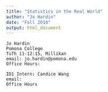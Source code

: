 ```yaml
---
title: "Statistics in the Real World"
author: "Jo Hardin"
date: "Fall 2018"
output: html_document
---
```



```
Jo Hardin
Pomona College
TuTh 11-12:15, Millikan
email: jo.hardin@pomona.edu
Office Hours:
```


```
ID1 Intern: Candice Wang
email:
Office Hours
```
